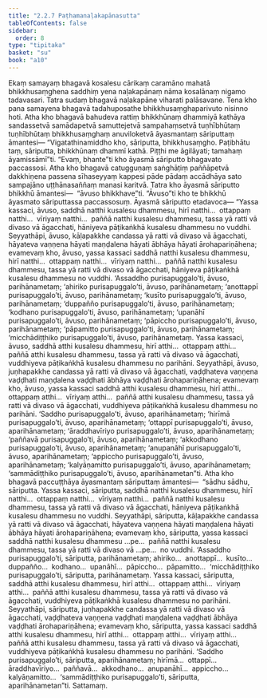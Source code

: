 ```yaml
---
title: "2.2.7 Paṭhamanaḷakapānasutta"
tableOfContents: false
sidebar:
  order: 8
type: "tipitaka"
basket: "su"
book: "a10"
---
```



<DynamicBreadcrumb />

<Division number="67" book="a10">

<Paragraph number="477" book="a10">
Ekaṃ samayaṃ bhagavā kosalesu cārikaṃ caramāno mahatā bhikkhusaṃghena saddhiṃ yena naḷakapānaṃ nāma kosalānaṃ nigamo tadavasari. Tatra sudaṃ bhagavā naḷakapāne viharati palāsavane. Tena kho pana samayena bhagavā tadahuposathe bhikkhusaṃghaparivuto nisinno hoti. Atha kho bhagavā bahudeva rattiṃ bhikkhūnaṃ dhammiyā kathāya sandassetvā samādapetvā samuttejetvā sampahaṃsetvā tuṇhībhūtaṃ tuṇhībhūtaṃ bhikkhusaṃghaṃ anuviloketvā āyasmantaṃ sāriputtaṃ āmantesi—
</Paragraph>

<Paragraph number="478" book="a10">
“Vigatathinamiddho kho, sāriputta, bhikkhusaṃgho. Paṭibhātu taṃ, sāriputta, bhikkhūnaṃ dhammī kathā. Piṭṭhi me āgilāyati; tamahaṃ āyamissāmī”ti. “Evaṃ, bhante”ti kho āyasmā sāriputto bhagavato paccassosi.
</Paragraph>

<Paragraph number="479" book="a10">
Atha kho bhagavā catugguṇaṃ saṅghāṭiṃ paññāpetvā dakkhiṇena passena sīhaseyyaṃ kappesi pāde pādaṃ accādhāya sato sampajāno uṭṭhānasaññaṃ manasi karitvā. Tatra kho āyasmā sāriputto bhikkhū āmantesi—  “āvuso bhikkhave”ti. “Āvuso”ti kho te bhikkhū āyasmato sāriputtassa paccassosuṃ. Āyasmā sāriputto etadavoca—
</Paragraph>

<Paragraph number="480" book="a10">
“Yassa kassaci, āvuso, saddhā natthi kusalesu dhammesu, hirī natthi…  ottappaṃ natthi…  vīriyaṃ natthi…  paññā natthi kusalesu dhammesu, tassa yā ratti vā divaso vā āgacchati, hāniyeva pāṭikaṅkhā kusalesu dhammesu no vuddhi. Seyyathāpi, āvuso, kāḷapakkhe candassa yā ratti vā divaso vā āgacchati, hāyateva vaṇṇena hāyati maṇḍalena hāyati ābhāya hāyati ārohapariṇāhena; evamevaṃ kho, āvuso, yassa kassaci saddhā natthi kusalesu dhammesu, hirī natthi…  ottappaṃ natthi…  vīriyaṃ natthi…  paññā natthi kusalesu dhammesu, tassa yā ratti vā divaso vā āgacchati, hāniyeva pāṭikaṅkhā kusalesu dhammesu no vuddhi.
</Paragraph>

<Paragraph number="481" book="a10">
‘Assaddho purisapuggalo’ti, āvuso, parihānametaṃ; ‘ahiriko purisapuggalo’ti, āvuso, parihānametaṃ; ‘anottappī purisapuggalo’ti, āvuso, parihānametaṃ; ‘kusīto purisapuggalo’ti, āvuso, parihānametaṃ; ‘duppañño purisapuggalo’ti, āvuso, parihānametaṃ; ‘kodhano purisapuggalo’ti, āvuso, parihānametaṃ; ‘upanāhī purisapuggalo’ti, āvuso, parihānametaṃ; ‘pāpiccho purisapuggalo’ti, āvuso, parihānametaṃ; ‘pāpamitto purisapuggalo’ti, āvuso, parihānametaṃ; ‘micchādiṭṭhiko purisapuggalo’ti, āvuso, parihānametaṃ.
</Paragraph>

<Paragraph number="482" book="a10">
Yassa kassaci, āvuso, saddhā atthi kusalesu dhammesu, hirī atthi…  ottappaṃ atthi…  paññā atthi kusalesu dhammesu, tassa yā ratti vā divaso vā āgacchati, vuddhiyeva pāṭikaṅkhā kusalesu dhammesu no parihāni. Seyyathāpi, āvuso, juṇhapakkhe candassa yā ratti vā divaso vā āgacchati, vaḍḍhateva vaṇṇena vaḍḍhati maṇḍalena vaḍḍhati ābhāya vaḍḍhati ārohapariṇāhena; evamevaṃ kho, āvuso, yassa kassaci saddhā atthi kusalesu dhammesu, hirī atthi…  ottappaṃ atthi…  vīriyaṃ atthi…  paññā atthi kusalesu dhammesu, tassa yā ratti vā divaso vā āgacchati, vuddhiyeva pāṭikaṅkhā kusalesu dhammesu no parihāni.
</Paragraph>

<Paragraph number="483" book="a10">
‘Saddho purisapuggalo’ti, āvuso, aparihānametaṃ; ‘hirīmā purisapuggalo’ti, āvuso, aparihānametaṃ; ‘ottappī purisapuggalo’ti, āvuso, aparihānametaṃ; ‘āraddhavīriyo purisapuggalo’ti, āvuso, aparihānametaṃ; ‘paññavā purisapuggalo’ti, āvuso, aparihānametaṃ; ‘akkodhano purisapuggalo’ti, āvuso, aparihānametaṃ; ‘anupanāhī purisapuggalo’ti, āvuso, aparihānametaṃ; ‘appiccho purisapuggalo’ti, āvuso, aparihānametaṃ; ‘kalyāṇamitto purisapuggalo’ti, āvuso, aparihānametaṃ; ‘sammādiṭṭhiko purisapuggalo’ti, āvuso, aparihānametan”ti.
</Paragraph>

<Paragraph number="484" book="a10">
Atha kho bhagavā paccuṭṭhāya āyasmantaṃ sāriputtaṃ āmantesi—  “sādhu sādhu, sāriputta. Yassa kassaci, sāriputta, saddhā natthi kusalesu dhammesu, hirī natthi…  ottappaṃ natthi…  vīriyaṃ natthi…  paññā natthi kusalesu dhammesu, tassa yā ratti vā divaso vā āgacchati, hāniyeva pāṭikaṅkhā kusalesu dhammesu no vuddhi. Seyyathāpi, sāriputta, kāḷapakkhe candassa yā ratti vā divaso vā āgacchati, hāyateva vaṇṇena hāyati maṇḍalena hāyati ābhāya hāyati ārohapariṇāhena; evamevaṃ kho, sāriputta, yassa kassaci saddhā natthi kusalesu dhammesu …pe…  paññā natthi kusalesu dhammesu, tassa yā ratti vā divaso vā …pe…  no vuddhi.
</Paragraph>

<Paragraph number="485" book="a10">
‘Assaddho purisapuggalo’ti, sāriputta, parihānametaṃ; ahiriko…  anottappī…  kusīto…  duppañño…  kodhano…  upanāhī…  pāpiccho…  pāpamitto…  ‘micchādiṭṭhiko purisapuggalo’ti, sāriputta, parihānametaṃ.
</Paragraph>

<Paragraph number="486" book="a10">
Yassa kassaci, sāriputta, saddhā atthi kusalesu dhammesu, hirī atthi…  ottappaṃ atthi…  vīriyaṃ atthi…  paññā atthi kusalesu dhammesu, tassa yā ratti vā divaso vā āgacchati, vuddhiyeva pāṭikaṅkhā kusalesu dhammesu no parihāni. Seyyathāpi, sāriputta, juṇhapakkhe candassa yā ratti vā divaso vā āgacchati, vaḍḍhateva vaṇṇena vaḍḍhati maṇḍalena vaḍḍhati ābhāya vaḍḍhati ārohapariṇāhena; evamevaṃ kho, sāriputta, yassa kassaci saddhā atthi kusalesu dhammesu, hirī atthi…  ottappaṃ atthi…  vīriyaṃ atthi…  paññā atthi kusalesu dhammesu, tassa yā ratti vā divaso vā āgacchati, vuddhiyeva pāṭikaṅkhā kusalesu dhammesu no parihāni.
</Paragraph>

<Paragraph number="487" book="a10">
‘Saddho purisapuggalo’ti, sāriputta, aparihānametaṃ; hirīmā…  ottappī…  āraddhavīriyo…  paññavā…  akkodhano…  anupanāhī…  appiccho…  kalyāṇamitto…  ‘sammādiṭṭhiko purisapuggalo’ti, sāriputta, aparihānametan”ti.

</Paragraph>
</Division>

<Paragraph number="488" type="center" book="a10">
Sattamaṃ.
</Paragraph>